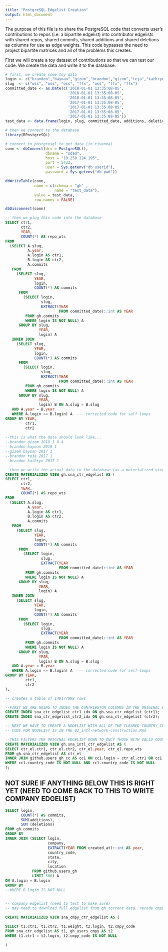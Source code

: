 ```yaml
---
title: "PostgreSQL Edgelist Creation"
output: html_document
---
```


The purpose of this file is to share the PostgreSQL code that converts user's contributions to repos (i.e. a bipartite edgelist) into contributor edgelists with shared repos, shared commits, shared additions and shared deletions as columns for use as edge weights. This code bypasses the need to project bipartite matrices and all of the problems this creates. 

First we will create a toy dataset of contributions so that we can test our code. We create the data and write it to the database. 

```r

# first, we create some toy data 
login <- c("brandon","bayoan","gizem","brandon","gizem","teja","kathryn")
slug  <- c("oss", "oss", "oss", "ffx", "oss", "ffx", "ffx")
committed_date <- as.Date(c('2018-01-01 13:35:08-05', 
                            '2018-01-01 13:35:08-05',
                            '2018-01-01 13:35:08-05', 
                            '2017-01-01 13:35:08-05',
                            '2017-01-01 13:35:08-05', 
                            '2017-01-01 13:35:08-05',
                            '2017-01-01 13:35:08-05'))
test_data <- data.frame(login, slug, committed_date, additions, deletions)

# then we connect to the database 
library(RPostgreSQL)

# connect to postgresql to get data (in rivanna)
conn <- dbConnect(drv = PostgreSQL(), 
                  dbname = "sdad", 
                  host = "10.250.124.195", 
                  port = 5432, 
                  user = Sys.getenv("db_userid"), 
                  password = Sys.getenv("db_pwd"))

dbWriteTable(conn, 
             name = c(schema = "gh" , 
                      name = "test_data"), 
             value = test_data, 
             row.names = FALSE)

dbDisconnect(conn)

```

```sql

-- then we plug this code into the database 
SELECT ctr1,
       ctr2,
       YEAR,
       COUNT(*) AS repo_wts
FROM
  (SELECT A.slug,
          A.year,
          A.login AS ctr1,
          B.login AS ctr2,
          A.commits 
   FROM
     (SELECT slug,
             YEAR,
             login,
             COUNT(*) AS commits
      FROM
        (SELECT login,
                slug,
                EXTRACT(YEAR
                        FROM committed_date)::int AS YEAR
         FROM gh.commits
         WHERE login IS NOT NULL) A
      GROUP BY slug,
               YEAR,
               login) A
   INNER JOIN
     (SELECT slug,
             YEAR,
             login,
             COUNT(*) AS commits
      FROM
        (SELECT login,
                slug,
                EXTRACT(YEAR
                        FROM committed_date)::int AS YEAR
         FROM gh.commits
         WHERE login IS NOT NULL) A
      GROUP BY slug,
               YEAR,
               login) B ON A.slug = B.slug
   AND A.year = B.year
   WHERE A.login <= B.login) A  --- corrected code for self-loops 
GROUP BY YEAR,
         ctr1,
         ctr2
         
--this is what the data should look like...          
--brandon gizem 2018 1 8 4 
--brandon bayoan 2018 1 
--gizem bayoan 2017 1 
--brandon teja 2017 1
--brandon kathryn 2017 1 

```

```sql

--then we write the actual data to the database (as a materialized view table)
CREATE MATERIALIZED VIEW gh.sna_ctr_edgelist AS (
SELECT ctr1,
       ctr2,
       YEAR,
       COUNT(*) AS repo_wts
FROM
  (SELECT A.slug,
          A.year,
          A.login AS ctr1,
          B.login AS ctr2,
          A.commits 
   FROM
     (SELECT slug,
             YEAR,
             login,
             COUNT(*) AS commits
      FROM
        (SELECT login,
                slug,
                EXTRACT(YEAR
                        FROM committed_date)::int AS YEAR
         FROM gh.commits
         WHERE login IS NOT NULL) A
      GROUP BY slug,
               YEAR,
               login) A
   INNER JOIN
     (SELECT slug,
             YEAR,
             login,
             COUNT(*) AS commits
      FROM
        (SELECT login,
                slug,
                EXTRACT(YEAR
                        FROM committed_date)::int AS YEAR
         FROM gh.commits
         WHERE login IS NOT NULL) A
      GROUP BY slug,
               YEAR,
               login) B ON A.slug = B.slug
   AND A.year = B.year
   WHERE A.login <= B.login) A  --- corrected code for self-loops 
GROUP BY YEAR,
         ctr1,
         ctr2
);

-- creates a table of 149177098 rows 
```

```sql

--FIRST WE ARE GOING TO INDEX THE CONTRIBUTOR COLUMNS IN THE ORIGINAL EDGELIST 
CREATE INDEX sna_ctr_edgelist_ctr1_idx ON gh.sna_ctr_edgelist (ctr1); 
CREATE INDEX sna_ctr_edgelist_ctr2_idx ON gh.sna_ctr_edgelist (ctr2); 

-- NEXT WE HAVE TO CREATE A NODELIST WITH ALL OF THE CLEANED COUNTRY_CODES 
-- CODE FOR NODELIST IS IN THE 02_intl-network-construction.Rmd 

--THIS FILTERS THE ORIGINAL EDGELIST DOWN TO ONLY THOSE WITH VALID COUNTRY CODES 
CREATE MATERIALIZED VIEW gh.sna_intl_ctr_edgelist AS (
SELECT ctr_el.ctr1, ctr_el.ctr2, ctr_el.year, ctr_el.repo_wts  
FROM gh.sna_ctr_edgelist AS ctr_el
INNER JOIN github.users_gh_cc AS cc1 ON cc1.login = ctr_el.ctr1 OR cc1.login = ctr_el.ctr2 
WHERE cc1.country_code IS NOT NULL AND cc1.country_code IS NOT NULL
); 

```


## NOT SURE IF ANYTHING BELOW THIS IS RIGHT YET (NEED TO COME BACK TO THIS TO WRITE COMPANY EDGELIST)


```sql

SELECT login, 
       COUNT(*) AS commits, 
       SUM(additions), 
       SUM (deletions) 
FROM gh.commits 
GROUP BY 
INNER JOIN (SELECT login, 
                   company, 
                   EXTRACT(YEAR FROM created_at)::int AS year, 
                   country_code, 
                   state, 
                   city, 
                   location 
            FROM github.users_gh
            LIMIT 500) A
ON A.login = B.login
GROUP BY 
--WHERE B.login IS NOT NULL 
            
```


```sql

-- company edgelist (need to test to make sure)
-- may need to download full edgelist from gh_torrent data, recode cmpy_code and then validate 

CREATE MATERIALIZED VIEW sna_cmpy_ctr_edgelist AS (

SELECT t1.ctr1, t1.ctr2, t1.weight, t2.login, t2.cmpy_code 
FROM sna_ctr_edgelist AS t1, gh_users_cmpy AS t2 
WHERE t1.ctr1 = t2.login, t2.cmpy_code IS NOT NULL 

)

```










